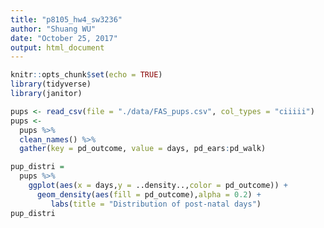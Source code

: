 ```yaml
---
title: "p8105_hw4_sw3236"
author: "Shuang WU"
date: "October 25, 2017"
output: html_document
---
```


```r
knitr::opts_chunk$set(echo = TRUE)
library(tidyverse)
library(janitor)
```


```r
pups <- read_csv(file = "./data/FAS_pups.csv", col_types = "ciiiii")
pups <- 
  pups %>%
  clean_names() %>%
  gather(key = pd_outcome, value = days, pd_ears:pd_walk)
```

```r
pup_distri = 
  pups %>% 
    ggplot(aes(x = days,y = ..density..,color = pd_outcome)) +
      geom_density(aes(fill = pd_outcome),alpha = 0.2) +
         labs(title = "Distribution of post-natal days")
pup_distri
```


